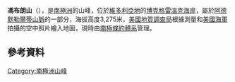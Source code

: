 {{coord|71|59|S|169|34|E|display=title}}

'''馮布朗山'''（{{lang-en|Mount Von Braun}}），是[[南極洲|南極洲]]的山峰，位於[[維多利亞地|維多利亞地]]的[[博克格雷溫克海岸|博克格雷溫克海岸]]，屬於[[阿德默勒爾蒂山脈|阿德默勒爾蒂山脈]]的一部分，海拔高度3,275米，[[美國地質調查局|美國地質調查局]]根據測量和[[美國海軍|美國海軍]]拍攝的空中照片繪入地圖，現時由[[南極條約體系|南極條約體系]]管理。

==參考資料==
{{usgs-gazetteer}}

{{DEFAULTSORT:Mount Von Braun}}
[[Category:南極洲山峰|Category:南極洲山峰]]


{{BorchgrevinkCoast-geo-stub}}